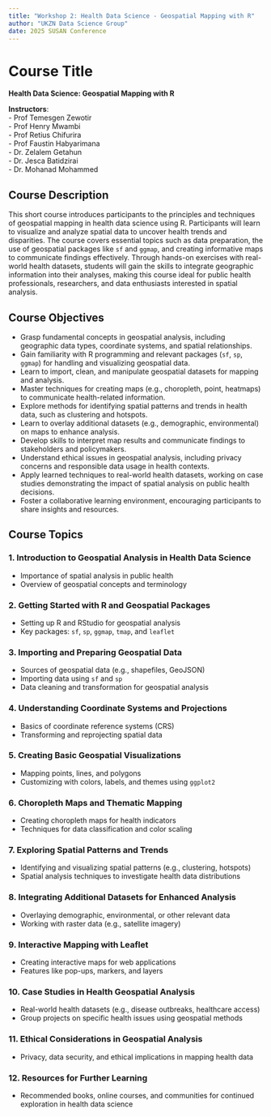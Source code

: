 ```yaml
---
title: "Workshop 2: Health Data Science - Geospatial Mapping with R"
author: "UKZN Data Science Group"
date: 2025 SUSAN Conference
---
```


# Course Title
**Health Data Science: Geospatial Mapping with R**

**Instructors**:  
- Prof Temesgen Zewotir  
- Prof Henry Mwambi  
- Prof Retius Chifurira  
- Prof Faustin Habyarimana  
- Dr. Zelalem Getahun  
- Dr. Jesca Batidzirai  
- Dr. Mohanad Mohammed  

## Course Description
This short course introduces participants to the principles and techniques of geospatial mapping in health data science using R. Participants will learn to visualize and analyze spatial data to uncover health trends and disparities. The course covers essential topics such as data preparation, the use of geospatial packages like `sf` and `ggmap`, and creating informative maps to communicate findings effectively. Through hands-on exercises with real-world health datasets, students will gain the skills to integrate geographic information into their analyses, making this course ideal for public health professionals, researchers, and data enthusiasts interested in spatial analysis.

## Course Objectives
- Grasp fundamental concepts in geospatial analysis, including geographic data types, coordinate systems, and spatial relationships.
- Gain familiarity with R programming and relevant packages (`sf`, `sp`, `ggmap`) for handling and visualizing geospatial data.
- Learn to import, clean, and manipulate geospatial datasets for mapping and analysis.
- Master techniques for creating maps (e.g., choropleth, point, heatmaps) to communicate health-related information.
- Explore methods for identifying spatial patterns and trends in health data, such as clustering and hotspots.
- Learn to overlay additional datasets (e.g., demographic, environmental) on maps to enhance analysis.
- Develop skills to interpret map results and communicate findings to stakeholders and policymakers.
- Understand ethical issues in geospatial analysis, including privacy concerns and responsible data usage in health contexts.
- Apply learned techniques to real-world health datasets, working on case studies demonstrating the impact of spatial analysis on public health decisions.
- Foster a collaborative learning environment, encouraging participants to share insights and resources.

## Course Topics

### 1. Introduction to Geospatial Analysis in Health Data Science
- Importance of spatial analysis in public health
- Overview of geospatial concepts and terminology

### 2. Getting Started with R and Geospatial Packages
- Setting up R and RStudio for geospatial analysis
- Key packages: `sf`, `sp`, `ggmap`, `tmap`, and `leaflet`

### 3. Importing and Preparing Geospatial Data
- Sources of geospatial data (e.g., shapefiles, GeoJSON)
- Importing data using `sf` and `sp`
- Data cleaning and transformation for geospatial analysis

### 4. Understanding Coordinate Systems and Projections
- Basics of coordinate reference systems (CRS)
- Transforming and reprojecting spatial data

### 5. Creating Basic Geospatial Visualizations
- Mapping points, lines, and polygons
- Customizing with colors, labels, and themes using `ggplot2`

### 6. Choropleth Maps and Thematic Mapping
- Creating choropleth maps for health indicators
- Techniques for data classification and color scaling

### 7. Exploring Spatial Patterns and Trends
- Identifying and visualizing spatial patterns (e.g., clustering, hotspots)
- Spatial analysis techniques to investigate health data distributions

### 8. Integrating Additional Datasets for Enhanced Analysis
- Overlaying demographic, environmental, or other relevant data
- Working with raster data (e.g., satellite imagery)

### 9. Interactive Mapping with Leaflet
- Creating interactive maps for web applications
- Features like pop-ups, markers, and layers

### 10. Case Studies in Health Geospatial Analysis
- Real-world health datasets (e.g., disease outbreaks, healthcare access)
- Group projects on specific health issues using geospatial methods

### 11. Ethical Considerations in Geospatial Analysis
- Privacy, data security, and ethical implications in mapping health data

### 12. Resources for Further Learning
- Recommended books, online courses, and communities for continued exploration in health data science
